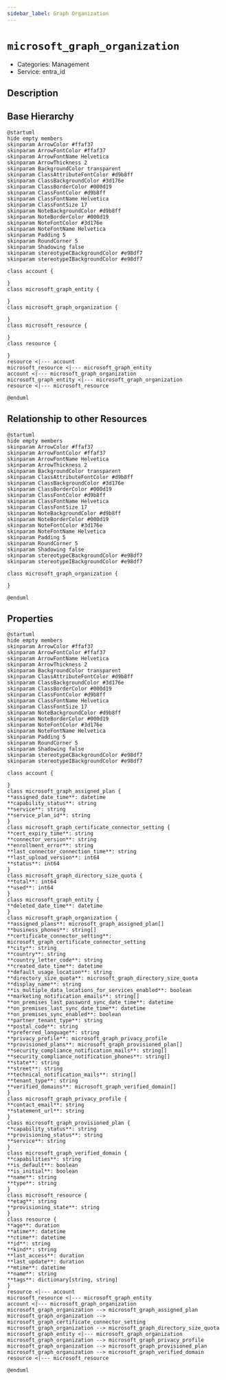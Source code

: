 ```yaml
---
sidebar_label: Graph Organization
---
```


# `microsoft_graph_organization`

- Categories: Management
- Service: entra_id

## Description

## Base Hierarchy

<ZoomPanPinch>

```kroki imgType="plantuml" imgAlt="Hierarchy of Graph Organization"
@startuml
hide empty members
skinparam ArrowColor #ffaf37
skinparam ArrowFontColor #ffaf37
skinparam ArrowFontName Helvetica
skinparam ArrowThickness 2
skinparam BackgroundColor transparent
skinparam ClassAttributeFontColor #d9b8ff
skinparam ClassBackgroundColor #3d176e
skinparam ClassBorderColor #000d19
skinparam ClassFontColor #d9b8ff
skinparam ClassFontName Helvetica
skinparam ClassFontSize 17
skinparam NoteBackgroundColor #d9b8ff
skinparam NoteBorderColor #000d19
skinparam NoteFontColor #3d176e
skinparam NoteFontName Helvetica
skinparam Padding 5
skinparam RoundCorner 5
skinparam Shadowing false
skinparam stereotypeCBackgroundColor #e98df7
skinparam stereotypeIBackgroundColor #e98df7

class account {

}
class microsoft_graph_entity {

}
class microsoft_graph_organization {

}
class microsoft_resource {

}
class resource {

}
resource <|--- account
microsoft_resource <|--- microsoft_graph_entity
account <|--- microsoft_graph_organization
microsoft_graph_entity <|--- microsoft_graph_organization
resource <|--- microsoft_resource

@enduml
```

</ZoomPanPinch>

## Relationship to other Resources

<ZoomPanPinch>

```kroki imgType="plantuml" imgAlt="Diagram of Graph Organization resource relationships"
@startuml
hide empty members
skinparam ArrowColor #ffaf37
skinparam ArrowFontColor #ffaf37
skinparam ArrowFontName Helvetica
skinparam ArrowThickness 2
skinparam BackgroundColor transparent
skinparam ClassAttributeFontColor #d9b8ff
skinparam ClassBackgroundColor #3d176e
skinparam ClassBorderColor #000d19
skinparam ClassFontColor #d9b8ff
skinparam ClassFontName Helvetica
skinparam ClassFontSize 17
skinparam NoteBackgroundColor #d9b8ff
skinparam NoteBorderColor #000d19
skinparam NoteFontColor #3d176e
skinparam NoteFontName Helvetica
skinparam Padding 5
skinparam RoundCorner 5
skinparam Shadowing false
skinparam stereotypeCBackgroundColor #e98df7
skinparam stereotypeIBackgroundColor #e98df7

class microsoft_graph_organization {

}

@enduml
```

</ZoomPanPinch>

## Properties

<ZoomPanPinch>

```kroki imgType="plantuml" imgAlt="Diagram of Graph Organization data model"
@startuml
hide empty members
skinparam ArrowColor #ffaf37
skinparam ArrowFontColor #ffaf37
skinparam ArrowFontName Helvetica
skinparam ArrowThickness 2
skinparam BackgroundColor transparent
skinparam ClassAttributeFontColor #d9b8ff
skinparam ClassBackgroundColor #3d176e
skinparam ClassBorderColor #000d19
skinparam ClassFontColor #d9b8ff
skinparam ClassFontName Helvetica
skinparam ClassFontSize 17
skinparam NoteBackgroundColor #d9b8ff
skinparam NoteBorderColor #000d19
skinparam NoteFontColor #3d176e
skinparam NoteFontName Helvetica
skinparam Padding 5
skinparam RoundCorner 5
skinparam Shadowing false
skinparam stereotypeCBackgroundColor #e98df7
skinparam stereotypeIBackgroundColor #e98df7

class account {

}
class microsoft_graph_assigned_plan {
**assigned_date_time**: datetime
**capability_status**: string
**service**: string
**service_plan_id**: string
}
class microsoft_graph_certificate_connector_setting {
**cert_expiry_time**: string
**connector_version**: string
**enrollment_error**: string
**last_connector_connection_time**: string
**last_upload_version**: int64
**status**: int64
}
class microsoft_graph_directory_size_quota {
**total**: int64
**used**: int64
}
class microsoft_graph_entity {
**deleted_date_time**: datetime
}
class microsoft_graph_organization {
**assigned_plans**: microsoft_graph_assigned_plan[]
**business_phones**: string[]
**certificate_connector_setting**: microsoft_graph_certificate_connector_setting
**city**: string
**country**: string
**country_letter_code**: string
**created_date_time**: datetime
**default_usage_location**: string
**directory_size_quota**: microsoft_graph_directory_size_quota
**display_name**: string
**is_multiple_data_locations_for_services_enabled**: boolean
**marketing_notification_emails**: string[]
**on_premises_last_password_sync_date_time**: datetime
**on_premises_last_sync_date_time**: datetime
**on_premises_sync_enabled**: boolean
**partner_tenant_type**: string
**postal_code**: string
**preferred_language**: string
**privacy_profile**: microsoft_graph_privacy_profile
**provisioned_plans**: microsoft_graph_provisioned_plan[]
**security_compliance_notification_mails**: string[]
**security_compliance_notification_phones**: string[]
**state**: string
**street**: string
**technical_notification_mails**: string[]
**tenant_type**: string
**verified_domains**: microsoft_graph_verified_domain[]
}
class microsoft_graph_privacy_profile {
**contact_email**: string
**statement_url**: string
}
class microsoft_graph_provisioned_plan {
**capability_status**: string
**provisioning_status**: string
**service**: string
}
class microsoft_graph_verified_domain {
**capabilities**: string
**is_default**: boolean
**is_initial**: boolean
**name**: string
**type**: string
}
class microsoft_resource {
**etag**: string
**provisioning_state**: string
}
class resource {
**age**: duration
**atime**: datetime
**ctime**: datetime
**id**: string
**kind**: string
**last_access**: duration
**last_update**: duration
**mtime**: datetime
**name**: string
**tags**: dictionary[string, string]
}
resource <|--- account
microsoft_resource <|--- microsoft_graph_entity
account <|--- microsoft_graph_organization
microsoft_graph_organization --> microsoft_graph_assigned_plan
microsoft_graph_organization --> microsoft_graph_certificate_connector_setting
microsoft_graph_organization --> microsoft_graph_directory_size_quota
microsoft_graph_entity <|--- microsoft_graph_organization
microsoft_graph_organization --> microsoft_graph_privacy_profile
microsoft_graph_organization --> microsoft_graph_provisioned_plan
microsoft_graph_organization --> microsoft_graph_verified_domain
resource <|--- microsoft_resource

@enduml
```

</ZoomPanPinch>
